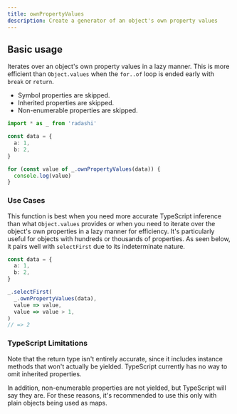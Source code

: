 ```yaml
---
title: ownPropertyValues
description: Create a generator of an object's own property values
---
```


## Basic usage

Iterates over an object's own property values in a lazy manner. This is more efficient than `Object.values` when the `for..of` loop is ended early with `break` or `return`.

- Symbol properties are skipped.
- Inherited properties are skipped.
- Non-enumerable properties are skipped.

```ts
import * as _ from 'radashi'

const data = {
  a: 1,
  b: 2,
}

for (const value of _.ownPropertyValues(data)) {
  console.log(value)
}
```

### Use Cases

This function is best when you need more accurate TypeScript inference than what `Object.values` provides or when you need to iterate over the object's own properties in a lazy manner for efficiency. It's particularly useful for objects with hundreds or thousands of properties. As seen below, it pairs well with `selectFirst` due to its indeterminate nature.

```ts
const data = {
  a: 1,
  b: 2,
}

_.selectFirst(
  _.ownPropertyValues(data),
  value => value,
  value => value > 1,
)
// => 2
```

### TypeScript Limitations

Note that the return type isn't entirely accurate, since it includes instance methods that won't actually be yielded. TypeScript currently has no way to omit inherited properties.

In addition, non-enumerable properties are not yielded, but TypeScript will say they are. For these reasons, it's recommended to use this only with plain objects being used as maps.
